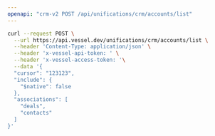 ```yaml
---
openapi: "crm-v2 POST /api/unifications/crm/accounts/list"
---
```


<RequestExample>

```bash Request
curl --request POST \
  --url https://api.vessel.dev/unifications/crm/accounts/list \
  --header 'Content-Type: application/json' \
  --header 'x-vessel-api-token: ' \
  --header 'x-vessel-access-token: '\
  --data '{
  "cursor": "123123",
  "include": {
    "$native": false
  },
  "associations": [
    "deals",
    "contacts"
  ]
}'
```

</RequestExample>



